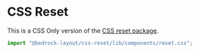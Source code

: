 
<Meta title="CSS Only/components/reset.css" />

# CSS Reset

This is a CSS Only version of the [CSS reset package](/?path=/docs/css-reset--page).

```javascript
import "@bedrock-layout/css-reset/lib/components/reset.css";
```
